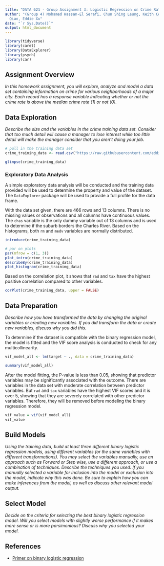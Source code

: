 ```yaml
---
title: "DATA 621 - Group Assignment 3: Logistic Regression on Crime Rates"
author: "(Group 4) Mohamed Hassan-El Serafi, Chun Shing Leung, Keith Colella, Yina,
  Qiao, Eddie Xu"
date: "`r Sys.Date()`"
output: html_document
---
```


```r
library(tidyverse)
library(caret)
library(DataExplorer)
library(psych)
library(car)
```

## Assignment Overview

*In this homework assignment, you will explore, analyze and model a data set containing information on crime for various neighborhoods of a major city. Each record has a response variable indicating whether or not the crime rate is above the median crime rate (1) or not (0).*

## Data Exploration

*Describe the size and the variables in the crime training data set. Consider that too much detail will cause a manager to lose interest while too little detail will make the manager consider that you aren't doing your job.*

```r
# pull in the training data set
crime_training_data <- read.csv("https://raw.githubusercontent.com/eddiexunyc/crime_binary_logistic_regression/refs/heads/main/Resources/crime-training-data_modified.csv")

glimpse(crime_training_data)
```

### Exploratory Data Analysis

A simple exploratory data analysis will be conducted and the training data provided will be used to determine the property and value of the dataset. The `DataExplorer` package will be used to provide a full profile for the data frame.

With the data set given, there are 466 rows and 13 columns. There is no missing values or observations and all columns have continuous values. The `chas` variable is the only dummy variable out of 13 columns and is used to determine if the suburb borders the Charles River. Based on the histograms, both `rm` and `medv` variables are normally distributed. 

```r
introduce(crime_training_data)

# par on plots
par(mfrow = c(1, 3))
plot_intro(crime_training_data)
describeBy(crime_training_data)
plot_histogram(crime_training_data)
```

Based on the correlation plot, it shows that `rad` and `tax` have the highest positive correlation compared to other variables.

```r
corPlot(crime_training_data, upper = FALSE)
```

## Data Preparation

*Describe how you have transformed the data by changing the original variables or creating new variables. If you did transform the data or create new variables, discuss why you did this.*

To determine if the dataset is compatible with the binary regression model, the model is fitted and the VIF score analysis is conducted to check for any multicollinearity.

```r
vif_model_all <- lm(target ~ ., data = crime_training_data)

summary(vif_model_all)
```

After the model fitting, the P-value is less than 0.05, showing that predictor variables may be significantly associated with the outcome. There are variables in the data set with moderate correlation between predictor variables. But `rad` and `tax` variables have the highest VIF scores and it is over 5, showing that they are severely correlated with other predictor variables. Therefore, they will be removed before modeling the binary regression model.

```r
vif_value = vif(vif_model_all)
vif_value
```

## Build Models

*Using the training data, build at least three different binary logistic regression models, using different variables (or the same variables with different transformations). You may select the variables manually, use an approach such as Forward or Step wise, use a different approach, or use a combination of techniques. Describe the techniques you used. If you manually selected a variable for inclusion into the model or exclusion into the model, indicate why this was done. Be sure to explain how you can make inferences from the model, as well as discuss other relevant model output.*

## Select Model

*Decide on the criteria for selecting the best binary logistic regression model. Will you select models with slightly worse performance if it makes more sense or is more parsimonious? Discuss why you selected your model.*

## References

- [Primer on binary logistic regression](https://www.ncbi.nlm.nih.gov/pmc/articles/PMC8710907/)









